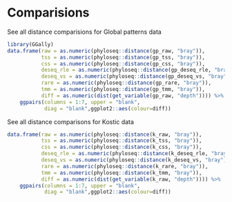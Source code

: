 # Comparisions
 
 
See all distance comparisions for Global patterns data  
```r
library(GGally)
data.frame(raw = as.numeric(phyloseq::distance(gp_raw, "bray")), 
           tss = as.numeric(phyloseq::distance(gp_tss, "bray")), 
           css = as.numeric(phyloseq::distance(gp_css, "bray")),
           deseq_rle = as.numeric(phyloseq::distance(gp_deseq_rle, "bray")),
           deseq_vs = as.numeric(phyloseq::distance(gp_deseq_vs, "bray")),
           rare = as.numeric(phyloseq::distance(gp_rare, "bray")),
           tmm = as.numeric(phyloseq::distance(gp_tmm, "bray")),
           diff = as.numeric(dist(get_variable(gp_raw, "depth")))) %>% 
    ggpairs(columns = 1:7, upper = "blank",
            diag = "blank",ggplot2::aes(colour=diff))

```
 
See all distance comparisons for Kostic data  
```r
data.frame(raw = as.numeric(phyloseq::distance(k_raw, "bray")), 
           tss = as.numeric(phyloseq::distance(k_tss, "bray")), 
           css = as.numeric(phyloseq::distance(k_css, "bray")),
           deseq_rle = as.numeric(phyloseq::distance(k_deseq_rle, "bray")),
           deseq_vs = as.numeric(phyloseq::distance(k_deseq_vs, "bray")),
           rare = as.numeric(phyloseq::distance(k_rare, "bray")),
           tmm = as.numeric(phyloseq::distance(k_tmm, "bray")),
           diff = as.numeric(dist(get_variable(k_raw, "depth")))) %>% 
    ggpairs(columns = 1:7, upper = "blank",
            diag = "blank",ggplot2::aes(colour=diff))
```
 
 